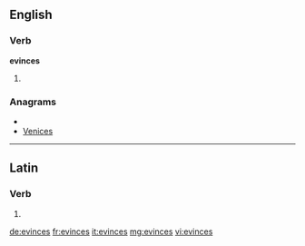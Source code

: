==English==

===Verb===
'''evinces'''

# {{third-person singular of|[[evince]]}}

===Anagrams===
* {{alphagram|ceeinsv}}
* [[Venices#English|Venices]]

----

==Latin==

===Verb===
{{la-verb-form|ēvincēs}}

# {{conjugation of|evinco|ēvincō|2|s|fut|act|ind|lang=la}}

[[de:evinces]]
[[fr:evinces]]
[[it:evinces]]
[[mg:evinces]]
[[vi:evinces]]
